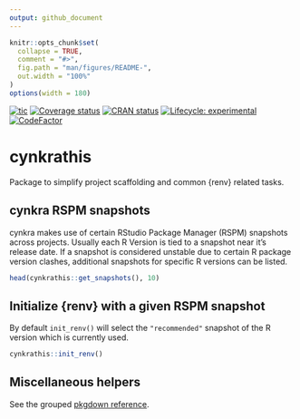 ```yaml
---
output: github_document
---
```


<!-- README.md is generated from README.Rmd. Please edit that file -->

```r
knitr::opts_chunk$set(
  collapse = TRUE,
  comment = "#>",
  fig.path = "man/figures/README-",
  out.width = "100%"
)
options(width = 180)
```

<!-- badges: start -->
[![tic](https://github.com/cynkra/cynkrathis/workflows/tic/badge.svg?branch=master)](https://github.com/cynkra/cynkrathis/actions)
[![Coverage status](https://codecov.io/gh/cynkra/cynkrathis/branch/main/graph/badge.svg)](https://codecov.io/github/cynkra/cynkrathis?branch=main)
[![CRAN status](https://www.r-pkg.org/badges/version/cynkrathis)](https://www.r-pkg.org/badges/version/cynkrathis)
[![Lifecycle: experimental](https://img.shields.io/badge/lifecycle-experimental-orange.svg)](https://lifecycle.r-lib.org/articles/stages.html#experimental)
[![CodeFactor](https://www.codefactor.io/repository/github/cynkra/cynkrathis/badge)](https://www.codefactor.io/repository/github/cynkra/cynkrathis)
<!-- badges: end -->

# cynkrathis

Package to simplify project scaffolding and common {renv} related tasks.

## cynkra RSPM snapshots

cynkra makes use of certain RStudio Package Manager (RSPM) snapshots across projects.
Usually each R Version is tied to a snapshot near it's release date.
If a snapshot is considered unstable due to certain R package version clashes, additional snapshots for specific R versions can be listed.

```r
head(cynkrathis::get_snapshots(), 10)
```

## Initialize {renv} with a given RSPM snapshot

By default `init_renv()` will select the `"recommended"` snapshot of the R version which is currently used.

```r
cynkrathis::init_renv()
```

## Miscellaneous helpers

See the grouped [pkgdown reference](https://cynkrathis.cynkra.com/reference/index.html).
